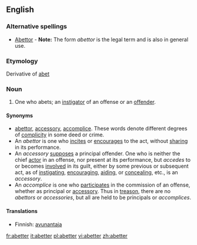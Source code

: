 ==English==

===Alternative spellings===
* [[Abettor]] - '''Note:''' The form ''abettor'' is the legal term and is also in general use.

===Etymology===
Derivative of [[abet]]

===Noun===
{{en-noun}}
# One who abets; an [[instigator]] of an offense or an [[offender]].

====Synonyms====
*[[abettor]], [[accessory]], [[accomplice]]. These words denote different degrees of [[complicity]] in some deed or crime.
*An ''abettor'' is one who [[incites]] or [[encourages]] to the act, without [[sharing]] in its performance.
*An ''accessory'' [[supposes]] a principal offender. One who is neither the chief [[actor]] in an offense, nor present at its performance, but ''accedes'' to or becomes [[involved]] in its guilt, either by some previous or subsequent act, as of [[instigating]], [[encouraging]], [[aiding]], or [[concealing]], etc., is an ''accessory''.
*An ''accomplice'' is one who [[participates]] in the commission of an offense, whether as principal or [[accessory]]. Thus in [[treason]], there are no ''abettors'' or ''accessories'', but all are held to be principals or ''accomplices''.

====Translations====
*Finnish: [[avunantaja]]

[[fr:abetter]]
[[it:abetter]]
[[pl:abetter]]
[[vi:abetter]]
[[zh:abetter]]